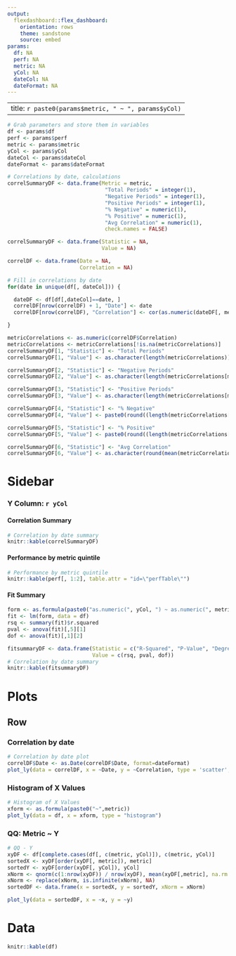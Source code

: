 ```yaml
---
output: 
  flexdashboard::flex_dashboard:
    orientation: rows
    theme: sandstone
    source: embed
params:
  df: NA
  perf: NA
  metric: NA
  yCol: NA
  dateCol: NA
  dateFormat: NA
---
```


---
title: `r paste0(params$metric, " ~ ", params$yCol)`
---

<style>
.navbar-fixed-top {
	background-color: #3e3f3a;
  border-color: #3e3f3a;
}

.navbar-inverse .navbar-nav>.active>a, .navbar-inverse .navbar-nav>.active>a:hover, .navbar-inverse .navbar-nav>.active>a:focus {
    color: #ffffff;
    background-color: #393a35;
}

.navbar-default .navbar-nav>li>a {
    color: #98978b;
}

.navbar-inverse .navbar-nav>li>a {
    color: #98978b;
}

.section.sidebar {
    top: 61px;
    background-color: #f8f5f0;
}

.nav-tabs-custom > .nav-tabs > li.active {
    border-top-color: rgb(138, 138, 138);
}

</style>

```r
# Grab parameters and store them in variables
df <- params$df
perf <- params$perf
metric <- params$metric
yCol <- params$yCol
dateCol <- params$dateCol
dateFormat <- params$dateFormat
```


```r
# Correlations by date, calculations
correlSummaryDF <- data.frame(Metric = metric,
                               "Total Periods" = integer(1),
                               "Negative Periods" = integer(1),
                               "Positive Periods" = integer(1),
                               "% Negative" = numeric(1),
                               "% Positive" = numeric(1),
                               "Avg Correlation" = numeric(1),
                               check.names = FALSE)

correlSummaryDF <- data.frame(Statistic = NA,
                              Value = NA)

correlDF <- data.frame(Date = NA,
                       Correlation = NA)

# Fill in correlations by date
for(date in unique(df[, dateCol])) {

  dateDF <- df[df[,dateCol]==date, ]
  correlDF[nrow(correlDF) + 1, "Date"] <- date
  correlDF[nrow(correlDF), "Correlation"] <- cor(as.numeric(dateDF[, metric]), as.numeric(dateDF[, yCol]), use = "pairwise.complete.obs")

}

metricCorrelations <- as.numeric(correlDF$Correlation)
metricCorrelations <- metricCorrelations[!is.na(metricCorrelations)]
correlSummaryDF[1, "Statistic"] <- "Total Periods"
correlSummaryDF[1, "Value"] <- as.character(length(metricCorrelations))

correlSummaryDF[2, "Statistic"] <- "Negative Periods"
correlSummaryDF[2, "Value"] <- as.character(length(metricCorrelations[metricCorrelations < 0]))

correlSummaryDF[3, "Statistic"] <- "Positive Periods"
correlSummaryDF[3, "Value"] <- as.character(length(metricCorrelations[metricCorrelations > 0]))

correlSummaryDF[4, "Statistic"] <- "% Negative"
correlSummaryDF[4, "Value"] <- paste0(round((length(metricCorrelations[metricCorrelations < 0]) / length(metricCorrelations))*100, 2),"%")

correlSummaryDF[5, "Statistic"] <- "% Positive"
correlSummaryDF[5, "Value"] <- paste0(round((length(metricCorrelations[metricCorrelations > 0]) / length(metricCorrelations))*100, 2),"%")

correlSummaryDF[6, "Statistic"] <- "Avg Correlation"
correlSummaryDF[6, "Value"] <- as.character(round(mean(metricCorrelations, na.rm = TRUE), 2))
```

Sidebar {.sidebar}
=======================================================================

### Y Column: `r yCol`



#### Correlation Summary
```r
# Correlation by date summary
knitr::kable(correlSummaryDF)
```

#### Performance by metric quintile
```r
# Performance by metric quintile
knitr::kable(perf[, 1:2], table.attr = "id=\"perfTable\"")
```

#### Fit Summary
```r
form <- as.formula(paste0("as.numeric(", yCol, ") ~ as.numeric(", metric,")"))
fit <- lm(form, data = df)
rsq <- summary(fit)$r.squared
pval <- anova(fit)[,5][1]
dof <- anova(fit)[,1][2]

fitsummaryDF <- data.frame(Statistic = c("R-Squared", "P-Value", "Degrees of Freedom"),
                           Value = c(rsq, pval, dof))
# Correlation by date summary
knitr::kable(fitsummaryDF)
```

Plots
=======================================================================

Row {.tabset}
-----------------------------------------------------------------------

### Correlation by date

```r
# Correlation by date plot
correlDF$Date <- as.Date(correlDF$Date, format=dateFormat)
plot_ly(data = correlDF, x = ~Date, y = ~Correlation, type = 'scatter', mode = 'lines')
```

### Histogram of X Values

```r
# Histogram of X Values
xform <- as.formula(paste0("~",metric))
plot_ly(data = df, x = xform, type = "histogram")
```

### QQ: Metric ~ Y

```r
# QQ - Y
xyDF <- df[complete.cases(df[, c(metric, yCol)]), c(metric, yCol)]
sortedX <- xyDF[order(xyDF[, metric]), metric]
sortedY <- xyDF[order(xyDF[, yCol]), yCol]
xNorm <- qnorm(c(1:nrow(xyDF)) / nrow(xyDF), mean(xyDF[,metric], na.rm = TRUE), sd(xyDF[,metric], na.rm = TRUE))
xNorm <- replace(xNorm, is.infinite(xNorm), NA)
sortedDF <- data.frame(x = sortedX, y = sortedY, xNorm = xNorm)

plot_ly(data = sortedDF, x = ~x, y = ~y)
```

Data
=======================================================================
```r
knitr::kable(df)
```

<script>
for(i = 0; i < $('#perfTable th').length; i++) {
  colorTableByCol('perfTable', i);
}

function colorTableByCol(tableid, colindex){

var columnarray, maxval, minval, max, min, n;

columnarray = [];
$('#' + tableid + ' tr:not(:first)').each(function(){
	
	var val = parseFloat($(this).find('td').eq(colindex).text());
	if(val === val) {
	columnarray.push(val);
	}
	})

	maxval = Math.max(...columnarray);
	minval = Math.min(...columnarray);

	min = 0;
	if (minval > 0) {
	max = maxval;
	} else if (maxval < 0) {
	max = Math.abs(minval);
	} else {
	max = Math.max(Math.abs(maxval), Math.abs(minval));
	}

	n = max-min;

	$('#' + tableid + ' tr td:nth-child(' + (colindex + 1) + ')').each(function() {

		var val = parseFloat($(this).text());    
		var xr, xg, xb, yr, yg, yb;

		// Define the min color, which is white
		xr = 255; // Red value
		xg = 255; // Green value
		xb = 255; // Blue value

		// Define max color, depending on sign of val
		if (val >= 0) {

		// Green if val > 0, #2ca25f
		yr = 44; // Red value
		yg = 162; // Green value
		yb = 95; // Blue value

		} else {

		// Red if val < 0, #a12b2b
		yr = 161; // Red value
		yg = 43; // Green value
		yb = 43; // Blue value

		val = Math.abs(val);

		}

		// Find value's position relative to range
		var pos = ((val - min) / (n));

		// Generate RGB code
		red = parseInt((xr + (( pos * (yr - xr)))).toFixed(0));
		green = parseInt((xg + (( pos * (yg - xg)))).toFixed(0));
		blue = parseInt((xb + (( pos * (yb - xb)))).toFixed(0));

		clr = 'rgb('+red+','+green+','+blue+')';

		// Apply to cell

		$(this).css('background-color', clr);

	})
}
</script>
